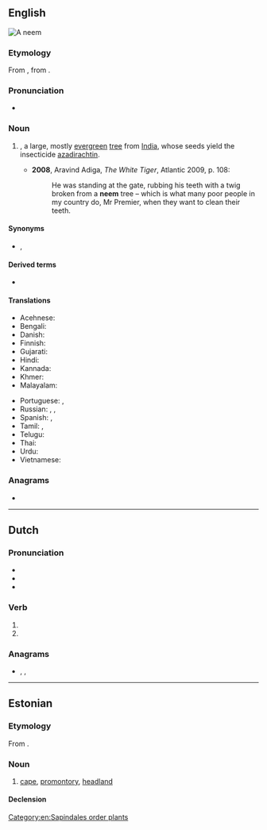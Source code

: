 ==English==
[[File:Neemtree.jpg|right|thumb|A '''neem''']]
{{wikipedia}}

===Etymology===
From {{etyl|hi|en}} {{m|hi|नीम|tr=nīm}}, from {{etyl|sa|en}} {{m|sa|निम्ब|tr=nimba}}.

===Pronunciation===
* {{a|UK}} {{IPA|/niːm/|lang=en}}

===Noun===
{{en-noun}}

# {{taxlink|Azadirachta indica|species|noshow=1}}, a large, mostly [[evergreen]] [[tree]] from [[India]], whose seeds yield the insecticide [[azadirachtin]].
#* '''2008''', Aravind Adiga, ''The White Tiger'', Atlantic 2009, p. 108:
#*: He was standing at the gate, rubbing his teeth with a twig broken from a '''neem''' tree – which is what many poor people in my country do, Mr Premier, when they want to clean their teeth.

====Synonyms====
* {{sense|Azadirachta indica}} {{l|en|margosa}}, {{taxlink|Melia azadirachta|species|noshow=1}} {{qualifier|Translingual}}

====Derived terms====
* {{l|en|neem cake}}

====Translations====
{{trans-top|''Azadirachta indica''}}
* Acehnese: {{t|ace|beuëng}}
* Bengali: {{t|bn|নিম|sc=Beng|tr=nim}}
* Danish: {{t|da|neemtræ}}
* Finnish: {{t+|fi|neempuu}}
* Gujarati: {{t+|gu|લીમડો|sc=Gujr|tr=līmaḍō}}
* Hindi: {{t+|hi|नीम|sc=Deva}}
* Kannada: {{t+|kn|ಬೇವು|sc=Knda}}
* Khmer: {{t+|km|ស្ដៅ|tr=sdav|sc=Khmr}}
* Malayalam: {{t+|ml|ആര്യവേപ്പ്|sc=Mlym}}
{{trans-mid}}
* Portuguese: {{t+|pt|amargoseira|f}}, {{t+|pt|nim|m}}
* Russian: {{t+|ru|ним|m}}, {{t|ru|ни́им}}, {{t|ru|азадира́хта инди́йская|f}}
* Spanish: {{t+|es|nim|m}}, {{t+|es|margosa|f}}
* Tamil: {{t+|ta|வேம்பு|sc=Taml}}, {{t+|ta|வேப்பமரம்|sc=Taml}}
* Telugu: {{t+|te|వేప|sc=Telu}}
* Thai: {{t|th|สะเดา|tr=sàdao|sc=Thai}}
* Urdu: {{t|ur|نیم|tr=nīm|sc=ur-Arab}}
* Vietnamese: {{t|vi|sầu đâu}}
{{trans-bottom}}

===Anagrams===
* {{anagrams|en|em- -en}}

[[Category:en:Sapindales order plants]]

----

==Dutch==

===Pronunciation===
* {{audio|Nl-neem.ogg|Audio|lang=nl}}
* {{rhymes|eːm|lang=nl}}
* {{IPA|/neːm/|lang=nl}}

===Verb===
{{nl-verb-form}}

# {{nl-verb form of|p=1|n=sg|t=pres|m=ind|nemen}}
# {{nl-verb form of|m=imp|nemen}}

===Anagrams===
* {{l|nl|meen}}, {{l|nl|mene}}, {{l|nl|neme}}

----

==Estonian==
{{wikipedia|lang=et}}

===Etymology===
From {{inh|et|fiu-fin-pro|*neemi}}.

===Noun===
{{et-noun}}

# {{lb|et|geography}} [[cape]], [[promontory]], [[headland]]

====Declension====
{{rfinfl|et|noun}}